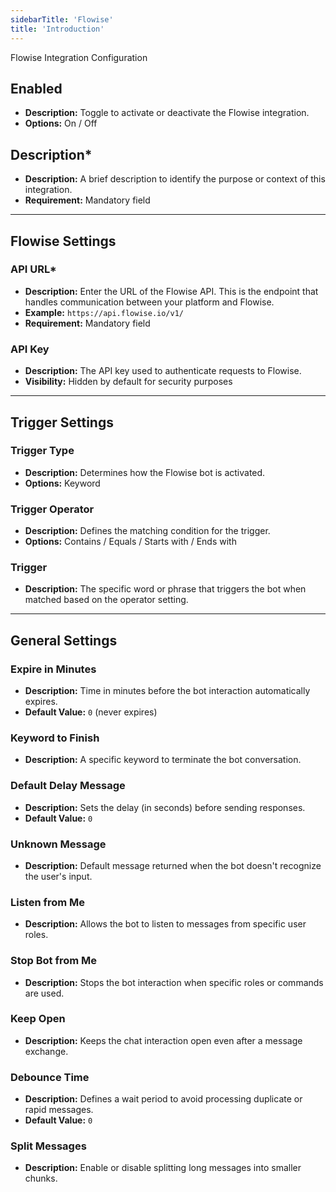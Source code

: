 ```yaml
---
sidebarTitle: 'Flowise'
title: 'Introduction'
---
```


Flowise Integration Configuration

## Enabled

- **Description:** Toggle to activate or deactivate the Flowise integration.  
- **Options:** On / Off

## Description*

- **Description:** A brief description to identify the purpose or context of this integration.  
- **Requirement:** Mandatory field

---

## Flowise Settings

### API URL*

- **Description:** Enter the URL of the Flowise API. This is the endpoint that handles communication between your platform and Flowise.  
- **Example:** `https://api.flowise.io/v1/`  
- **Requirement:** Mandatory field

### API Key

- **Description:** The API key used to authenticate requests to Flowise.  
- **Visibility:** Hidden by default for security purposes

---

## Trigger Settings

### Trigger Type

- **Description:** Determines how the Flowise bot is activated.  
- **Options:** Keyword

### Trigger Operator

- **Description:** Defines the matching condition for the trigger.  
- **Options:** Contains / Equals / Starts with / Ends with

### Trigger

- **Description:** The specific word or phrase that triggers the bot when matched based on the operator setting.

---

## General Settings

### Expire in Minutes

- **Description:** Time in minutes before the bot interaction automatically expires.  
- **Default Value:** `0` (never expires)

### Keyword to Finish

- **Description:** A specific keyword to terminate the bot conversation.

### Default Delay Message

- **Description:** Sets the delay (in seconds) before sending responses.  
- **Default Value:** `0`

### Unknown Message

- **Description:** Default message returned when the bot doesn't recognize the user's input.

### Listen from Me

- **Description:** Allows the bot to listen to messages from specific user roles.

### Stop Bot from Me

- **Description:** Stops the bot interaction when specific roles or commands are used.

### Keep Open

- **Description:** Keeps the chat interaction open even after a message exchange.

### Debounce Time

- **Description:** Defines a wait period to avoid processing duplicate or rapid messages.  
- **Default Value:** `0`

### Split Messages

- **Description:** Enable or disable splitting long messages into smaller chunks.

